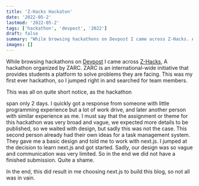 ```yaml
---
title: 'Z-Hacks Hackaton'
date: '2022-05-2'
lastmod: '2022-05-2'
tags: ['hackathon', 'devpost', '2022']
draft: false
summary: "While browsing hackathons on Devpost I came across Z-Hacks. A hackathon organized by ZARC. ZARC is an international-wide initiative that provides students a platform to solve problems they are facing. This was my first ever hackathon so i jumped right in and searched for team members."
images: []
---
```


While browsing hackathons on [Devpost](https://devpost.com/) I came across [Z-Hacks](https://z-hacks-zarc.devpost.com/),
A hackathon organized by ZARC. ZARC is an international-wide initiative that provides students a platform to solve problems they are facing.
This was my first ever hackathon, so I jumped right in and searched for team members.

This was all on quite short notice, as the
hackathon

span only 2 days. I quickly got a response from someone with little programming experience but
a lot of work drive, and later another person with similar experience as me. I must say that the assignment or theme for this hackathon was
very broad and vague, we expected more details to be published, so we waited with design, but sadly this was not the case. This second person
already had their own ideas for a task management system. They gave me a basic design and told me to work with next.js. I
jumped at the decision to learn next.js and got started. Sadly, our design was so vague and communication was very limited.
So in the end we did not have a finished submission. Quite a shame.

In the end, this did result in me choosing next.js to build this blog, so not all was in vain.
